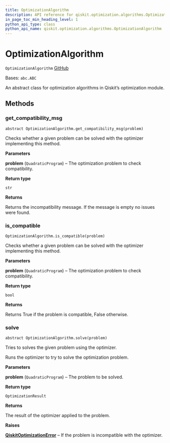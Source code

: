 ```yaml
---
title: OptimizationAlgorithm
description: API reference for qiskit.optimization.algorithms.OptimizationAlgorithm
in_page_toc_min_heading_level: 1
python_api_type: class
python_api_name: qiskit.optimization.algorithms.OptimizationAlgorithm
---
```


# OptimizationAlgorithm

<span id="qiskit.optimization.algorithms.OptimizationAlgorithm" />

`OptimizationAlgorithm` [GitHub](https://github.com/qiskit-community/qiskit-aqua/tree/stable/0.9/qiskit/optimization/algorithms/optimization_algorithm.py "view source code")

Bases: `abc.ABC`

An abstract class for optimization algorithms in Qiskit’s optimization module.

## Methods

### get\_compatibility\_msg

<span id="qiskit.optimization.algorithms.OptimizationAlgorithm.get_compatibility_msg" />

`abstract OptimizationAlgorithm.get_compatibility_msg(problem)`

Checks whether a given problem can be solved with the optimizer implementing this method.

**Parameters**

**problem** (`QuadraticProgram`) – The optimization problem to check compatibility.

**Return type**

`str`

**Returns**

Returns the incompatibility message. If the message is empty no issues were found.

### is\_compatible

<span id="qiskit.optimization.algorithms.OptimizationAlgorithm.is_compatible" />

`OptimizationAlgorithm.is_compatible(problem)`

Checks whether a given problem can be solved with the optimizer implementing this method.

**Parameters**

**problem** (`QuadraticProgram`) – The optimization problem to check compatibility.

**Return type**

`bool`

**Returns**

Returns True if the problem is compatible, False otherwise.

### solve

<span id="qiskit.optimization.algorithms.OptimizationAlgorithm.solve" />

`abstract OptimizationAlgorithm.solve(problem)`

Tries to solves the given problem using the optimizer.

Runs the optimizer to try to solve the optimization problem.

**Parameters**

**problem** (`QuadraticProgram`) – The problem to be solved.

**Return type**

`OptimizationResult`

**Returns**

The result of the optimizer applied to the problem.

**Raises**

[**QiskitOptimizationError**](qiskit.optimization.QiskitOptimizationError "qiskit.optimization.QiskitOptimizationError") – If the problem is incompatible with the optimizer.

